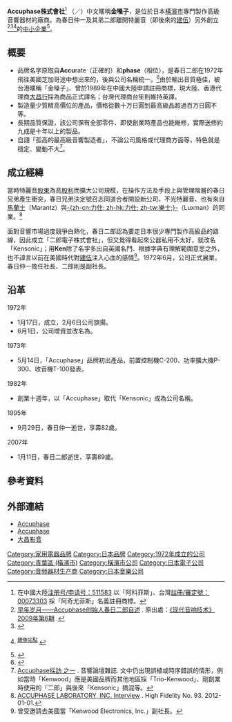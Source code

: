 {{Infobox company
| name                = Accuphase株式會社
| name_en             = Accuphase Laboratory, Inc.
| logo                = [[File:Accuphase-Logo.svg|200px]]
| caption             = 
| type                = [[株式会社|株式会社]]
| original_text       = {{lang|ja|アキュフェーズ株式会社}}
| other_text          = 
| traded_as           = 
| com_code            =
| ROC_UBN             = 
| fate                = 
| predecessor         = 二郎電子株式會社
| successor           = 
| foundation          = 1972年1月17日（二郎電子）<br />{{Start date|1972|6|1}}（Kensonic）
| defunct             = <!-- {{End date|YYYY|MM|DD}} -->
| location            = {{JPN}}[[神奈川縣|神奈川縣]][[横濱市|横濱市]][[青葉区_(横濱市)|青葉区]]新石川2丁目14-10
| locations           = 
| area_served         = 
| founder             = 春日仲一<br />春日二郎
| chairman            = 
| president           = 
| MD                  = 
| GM                  = 
| CEO                 = 
| COO                 = 
| CFO                 = 
| CMO                 = 
| CD                  = 
| key_people          = [[會長|會長]]：齋藤重正<br />[[社長|社長]]：伊藤英晴
| industry            = [[電器|電器]]
| products            = 高級音響器材
| services            = 
| revenue             = 
| operating_income    = 
| net_income          = 
| aum                 = <!-- Only used with financial services companies -->
| assets              = 
| equity              = 
| owner               = 
| num_employees       = 
| parent              = 
| divisions           = 
| subsid              = 
| homepage            = http://www.accuphase.co.jp/<br />http://www.accuphase.com/
| zip_code            = 
| telephone_no        = 
| slogan              = enrich life through technology
| capital             = 
| market_value        = 
| P/E ratio           = 
| earnings per share  = 
| Net asset value     = 
| accounting_period   = 
| major_shareholder   = 
| footnotes           = {{as of|2014|2}}
}}
'''Accuphase株式會社'''<ref name=reg>在中國大陸[http://sbcx.saic.gov.cn/trade/servlet?Search=TI_REG&RegNO=511583&IntCls=9&iYeCode=76 注册号/申请号：511583] {{Webarchive|url=https://archive.is/20140216172521/http://sbcx.saic.gov.cn/trade/servlet?Search=TI_REG&RegNO=511583&IntCls=9&iYeCode=76 |date=2014-02-16 }}以「阿科菲斯」、台灣[http://tmsearch.tipo.gov.tw/RAVS/wfm20103.jsp?cboTMarkClass=T&txtExamNO=00073303&Applno=063016276 註冊/審定號：00073303] {{Wayback|url=http://tmsearch.tipo.gov.tw/RAVS/wfm20103.jsp?cboTMarkClass=T&txtExamNO=00073303&Applno=063016276 |date=20140222144452 }}採「阿奇尤菲斯」名義註冊商標。</ref>
（{{lang-ja|アキュフェーズ株式会社}}／{{lang-en|Accuphase Laboratory, Inc.}}）中文暱稱'''金嗓子'''，是位於日本[[橫濱市|橫濱市]]專門製作高級音響器材的廠商。為春日仲一及其弟二郎離開特麗音（即後來的[[建伍|建伍]]）另外創立<ref name=xdyx>[http://www.mbmcn.com/tz.asp?a=&ID=&tzID=748 早年岁月——Accuphase创始人春日二郎自述] {{Wayback|url=http://www.mbmcn.com/tz.asp?a=&ID=&tzID=748 |date=20140222203939 }}. 原出處：[http://www.wpcsh.com.cn/xdyx/xdyx0906.htm 《现代音响技术》2009年第6期] {{Wayback|url=http://www.wpcsh.com.cn/xdyx/xdyx0906.htm |date=20140221174113 }}.</ref><ref>{{Cite web |url=http://www.hi-av.net/modules/mediawiki/index.php/Accuphase |title=Accuphase - 影音終極百科 - |accessdate=2014-02-17 |archive-date=2014-03-02 |archive-url=https://web.archive.org/web/20140302012543/http://www.hi-av.net/modules/mediawiki/index.php/Accuphase |dead-url=no }}</ref><ref>{{cite web |url=http://dagogo.com/the-accuphase-culture |title=The Accuphase Culture - Spotlight |publisher=Dagogo |date=2006-04-01 |accessdate= |archive-date=2014-04-04 |archive-url=https://web.archive.org/web/20140404122919/http://dagogo.com/the-accuphase-culture |dead-url=no }}<sup>[http://184.168.208.58/View-Article.asp?hArticle=342 鏡像站點] {{Wayback|url=http://184.168.208.58/View-Article.asp?hArticle=342 |date=20140223122622 }}</sup></ref>的[[中小企業|中小企業]]<ref name=chusho>{{lang|ja|[http://www.chusho.meti.go.jp/keiei/sapoin/monozukuri300sha/3kantou/14kanagawa_01.html 中小企業庁：元気なモノ作り中小企業300社 - アキュフェーズ株式会社]}}</ref>。

==概要==
*品牌名字原取自'''Accu'''rate（正確的）和'''phase'''（相位），是春日二郎在1972年飛往美國芝加哥途中想出來的，後與公司名稱統一。<ref name=kasuga>{{lang|ja|春日二郎. [http://www.audiosharing.com/people/kasuga/tureduregusa/tureduregusa_13_1.htm  第十二章 起業と人生]. オーディオつれづれぐさ.}}</ref>由於輸出音質極佳，被台港暱稱「金嗓子」、曾於1989年在中國大陸申請註冊商標{{r|reg}}，現大陸、香港代理商[[大昌行|大昌行]]採為商品正式譯名；台灣代理商台笙則維持英譯。
*製造量少質精高價位的產品，價格從數十万日圓到最高級品超過百万日圓不等。
*長期品質保證，該公司保有全部零件、即使創業時產品也能維修，實際送修約九成是十年以上的製品。{{r|chusho}}
*自詡「孤高的最高級音響製造者」{{r|chusho}}，不論公司風格或代理商方面等，特色就是穩定、變動不大<ref name=aa>[http://audioart.audionet.com.tw/0Review2002/242/special/1.htm Accuphase採訪 之一] {{Wayback|url=http://audioart.audionet.com.tw/0Review2002/242/special/1.htm |date=20140221220622 }}. 音響論壇雜誌. 文中仍出現誤植或時序錯誤的情形，例如當時「Kenwood」應是美國品牌而其他地區採「Trio-Kenwood」、剛創業時使用的「二郎」與後來「Kensonic」搞混等。</ref>。

==成立經緯==
當時特麗音[[股東|股東]]為高[[股利|股利]]而擴大公司規模，在操作方法及手段上與管理階層的春日兄弟產生衝突，春日兄弟決定號召志同道合者開設新公司，不光特麗音、也有來自[[馬蘭士|馬蘭士]]（Marantz）與[[樂士|-{zh-cn:力仕; zh-hk:力仕; zh-tw:樂士;}-]]（Luxman）的同業。<ref>[http://www.highfidelity.pl/@main-242&lang=en ACCUPHASE LABORATORY, INC. Interview] {{Wayback|url=http://www.highfidelity.pl/%40main-242%26lang%3Den |date=20200221150650 }}. High Fidelity No. 93. 2012-01-01.</ref>

面對音響市場過度競爭白熱化，春日二郎認為要走日本很少專門製作高級品的路線，因此成立「二郎電子株式會社」，但又覺得看起來公器私用不太好，就改名「Kensonic」；用'''Ken'''除了名字多出自英國名門、根據字典有理解範圍意思之外，也不諱言以前在美國時代對[[建伍|建伍]]注入心血的感情<ref>曾受{{link-en|荒谷哲夫|George Aratani}}邀請去美國當「Kenwood Electronics, Inc.」副社長。</ref>。1972年6月，公司正式展業，春日仲一擔任社長、二郎則是副社長。{{r|kasuga}}

==沿革==
;1972年
*1月17日，{{nihongo|「二郎電子株式會社」|ジロウ・エレクトロニクス株式会社|Jiro Electronics, Inc.{{r|aa}}}}成立，2月6日公司旗揚。{{r|kasuga}}
*6月1日，公司增資並改名為{{nihongo|「Kensonic株式會社」|ケンソニック株式会社|Kensonic Laboratory, Inc.<ref>[http://audiosharing.com/review/wp-content/uploads/2014/01/アキュフェーズ.jpg 《Swing Journal》1981年9月号廣告]{{Dead link|date=2018年6月 |bot=InternetArchiveBot |fix-attempted=no }}</ref>}}。{{r|kasuga}}

;1973年
*5月14日，「Accuphase」品牌初出產品，前置控制機C-200、功率擴大機P-300、收音機T-100發表。

;1982年
*創業十週年，以「Accuphase」取代「Kensonic」成為公司名稱。

;1995年
*9月29日，春日仲一逝世，享壽82歲。

;2007年
*1月11日，春日二郎逝世，享壽89歲。

==參考資料==
{{reflist|2}}

==外部連結==
* [http://www.accuphase.co.jp/ Accuphase]{{Wayback|url=http://www.accuphase.co.jp/ |date=20140222010912 }}{{ja}}
* [http://www.accuphase.com/ Accuphase]{{Wayback|url=http://www.accuphase.com/ |date=20140208010825 }}{{en}}
* [http://www.dchav.com.cn/ 大昌影音]{{Wayback|url=http://www.dchav.com.cn/ |date=20140208182744 }}{{zh-cn}}


{{DEFAULTSORT:Accuphase}}
[[Category:家用電器品牌|Category:家用電器品牌]]
[[Category:日本品牌|Category:日本品牌]]
[[Category:1972年成立的公司|Category:1972年成立的公司]]
[[Category:青葉區_(橫濱市)|Category:青葉區 (橫濱市)]]
[[Category:橫濱市公司|Category:橫濱市公司]]
[[Category:日本電子公司|Category:日本電子公司]]
[[Category:音频器材生产商|Category:音频器材生产商]]
[[Category:日本音樂公司|Category:日本音樂公司]]